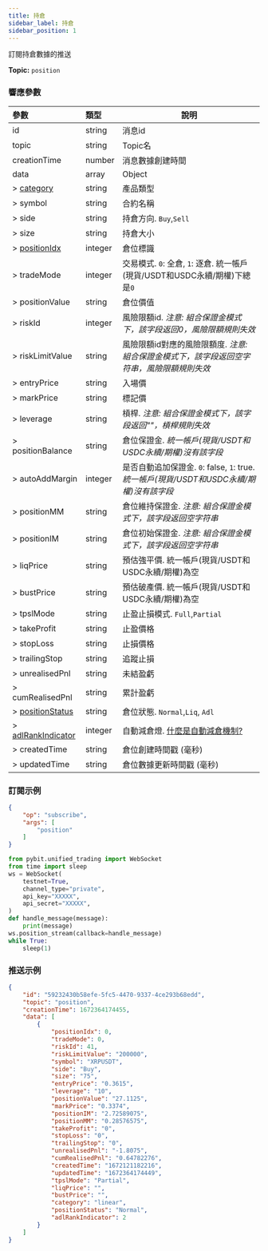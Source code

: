 ```yaml
---
title: 持倉
sidebar_label: 持倉
sidebar_position: 1
---
```


訂閱持倉數據的推送

**Topic:** `position`

### 響應參數
| 參數 | 類型 | 說明|
|:----- |:-----|----- |
|id |string |消息id|
|topic |string |Topic名 |
|creationTime |number |消息數據創建時間 |
|data |array |Object |
|> [category](../../enum#category) |string |產品類型|
|> symbol |string |合約名稱 |
|> side |string |持倉方向. `Buy`,`Sell` |
|> size |string |持倉大小 |
|> [positionIdx](../../enum#positionidx) |integer |倉位標識|
|> tradeMode |integer |交易模式. `0`: 全倉, `1`: 逐倉. 統一帳戶(現貨/USDT和USDC永續/期權)下總是`0` |
|> positionValue |string |倉位價值 |
|> riskId |integer |風險限額id. _注意: 組合保證金模式下，該字段返回0，風險限額規則失效_|
|> riskLimitValue |string |風險限額id對應的風險限額度. _注意: 組合保證金模式下，該字段返回空字符串，風險限額規則失效_|
|> entryPrice |string |入場價 |
|> markPrice |string |標記價 |
|> leverage |string |槓桿. _注意: 組合保證金模式下，該字段返回""，槓桿規則失效_|
|> positionBalance |string |倉位保證金. _統一帳戶(現貨/USDT和USDC永續/期權)沒有該字段_|
|> autoAddMargin |integer |是否自動追加保證金. `0`: false, `1`: true. _統一帳戶(現貨/USDT和USDC永續/期權)沒有該字段_|
|> positionMM |string |倉位維持保證金. _注意: 組合保證金模式下，該字段返回空字符串_|
|> positionIM |string |倉位初始保證金. _注意: 組合保證金模式下，該字段返回空字符串_|
|> liqPrice |string |預估強平價. 統一帳戶(現貨/USDT和USDC永續/期權)為空 |
|> bustPrice |string |預估破產價. 統一帳戶(現貨/USDT和USDC永續/期權)為空 |
|> tpslMode |string |止盈止損模式. `Full`,`Partial` |
|> takeProfit |string |止盈價格 |
|> stopLoss |string |止損價格 |
|> trailingStop |string |追蹤止損|
|> unrealisedPnl |string |未結盈虧 |
|> cumRealisedPnl |string |累計盈虧 |
|> [positionStatus](../../enum#positionstatus) |string |倉位狀態. `Normal`,`Liq`, `Adl` |
|> [adlRankIndicator](../../enum#adlrankindicator) |integer |自動減倉燈. <a href="https://www.bybit.com/zh-TW/help-center/s/article/What-is-Auto-Deleveraging-ADL">什麼是自動減倉機制?</a>|
|> createdTime |string |倉位創建時間戳 (毫秒) |
|> updatedTime |string |倉位數據更新時間戳 (毫秒) |

### 訂閱示例
```json
{
    "op": "subscribe",
    "args": [
        "position"
    ]
}
```

```python
from pybit.unified_trading import WebSocket
from time import sleep
ws = WebSocket(
    testnet=True,
    channel_type="private",
    api_key="XXXXX",
    api_secret="XXXXX",
)
def handle_message(message):
    print(message)
ws.position_stream(callback=handle_message)
while True:
    sleep(1)
```

### 推送示例

```json
{
    "id": "59232430b58efe-5fc5-4470-9337-4ce293b68edd",
    "topic": "position",
    "creationTime": 1672364174455,
    "data": [
        {
            "positionIdx": 0,
            "tradeMode": 0,
            "riskId": 41,
            "riskLimitValue": "200000",
            "symbol": "XRPUSDT",
            "side": "Buy",
            "size": "75",
            "entryPrice": "0.3615",
            "leverage": "10",
            "positionValue": "27.1125",
            "markPrice": "0.3374",
            "positionIM": "2.72589075",
            "positionMM": "0.28576575",
            "takeProfit": "0",
            "stopLoss": "0",
            "trailingStop": "0",
            "unrealisedPnl": "-1.8075",
            "cumRealisedPnl": "0.64782276",
            "createdTime": "1672121182216",
            "updatedTime": "1672364174449",
            "tpslMode": "Partial",
            "liqPrice": "",
            "bustPrice": "",
            "category": "linear",
            "positionStatus": "Normal",
            "adlRankIndicator": 2
        }
    ]
}
```

